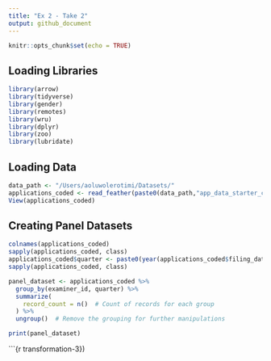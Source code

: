 ```yaml
---
title: "Ex 2 - Take 2"
output: github_document
---
```


```r
knitr::opts_chunk$set(echo = TRUE)
```

## Loading Libraries

```r
library(arrow)
library(tidyverse)
library(gender)
library(remotes)
library(wru)
library(dplyr)
library(zoo)
library(lubridate)
```

## Loading Data

```r
data_path <- "/Users/aoluwolerotimi/Datasets/"
applications_coded <- read_feather(paste0(data_path,"app_data_starter_coded.feather"))
View(applications_coded)
```

## Creating Panel Datasets

```r
colnames(applications_coded)
sapply(applications_coded, class)
applications_coded$quarter <- paste0(year(applications_coded$filing_date), "_Q", quarter(applications_coded$filing_date))
sapply(applications_coded, class)

```

```r
panel_dataset <- applications_coded %>%
  group_by(examiner_id, quarter) %>%
  summarize(
    record_count = n()  # Count of records for each group
  ) %>%
  ungroup()  # Remove the grouping for further manipulations

print(panel_dataset)
```

```{r transformation-3})
